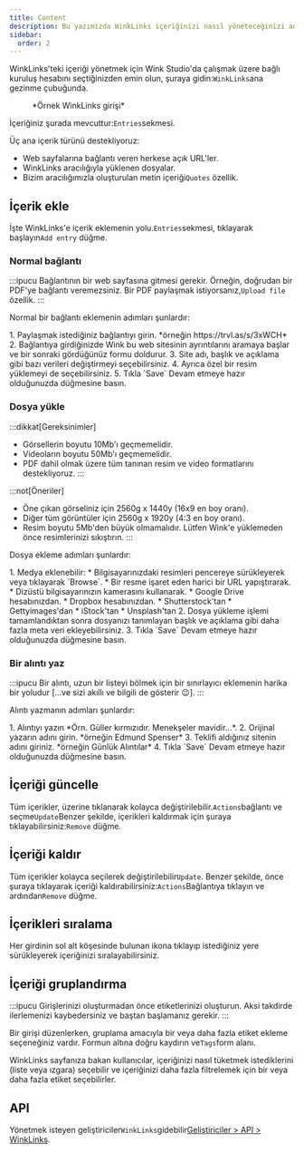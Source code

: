 ```yaml
---
title: Content
description: Bu yazımızda WinkLinks içeriğinizi nasıl yöneteceğinizi adım adım anlatıyoruz.
sidebar:
  order: 2
---
```


WinkLinks'teki içeriği yönetmek için Wink Studio'da çalışmak üzere bağlı kuruluş hesabını seçtiğinizden emin olun, şuraya gidin:`WinkLinks`ana gezinme çubuğunda.

<figure>
  <CloudinaryImage width="350" height="561" resize="scale" quality="best" alt="WinkLinks girişi" src="academy/winklinks-entry" errorImage="noimage_opaque_nyrtl0.png" />

  <figcaption>*Örnek WinkLinks girişi*</figcaption>
</figure>


İçeriğiniz şurada mevcuttur:`Entries`sekmesi.

Üç ana içerik türünü destekliyoruz:

* Web sayfalarına bağlantı veren herkese açık URL'ler.
* WinkLinks aracılığıyla yüklenen dosyalar.
* Bizim aracılığımızla oluşturulan metin içeriği`Quotes` özellik.

## İçerik ekle

İşte WinkLinks'e içerik eklemenin yolu.`Entries`sekmesi, tıklayarak başlayın`Add entry` düğme.

### Normal bağlantı

:::ipucu
Bağlantının bir web sayfasına gitmesi gerekir. Örneğin, doğrudan bir PDF'ye bağlantı veremezsiniz. Bir PDF paylaşmak istiyorsanız,`Upload file` özellik.
:::

Normal bir bağlantı eklemenin adımları şunlardır:

<Steps>
  1. Paylaşmak istediğiniz bağlantıyı girin. *örneğin https://trvl.as/s/3xWCH*
  2. Bağlantıya girdiğinizde Wink bu web sitesinin ayrıntılarını aramaya başlar ve bir sonraki gördüğünüz formu doldurur.
  3. Site adı, başlık ve açıklama gibi bazı verileri değiştirmeyi seçebilirsiniz.
  4. Ayrıca özel bir resim yüklemeyi de seçebilirsiniz.
  5. Tıkla `Save` Devam etmeye hazır olduğunuzda düğmesine basın.
</Steps>


### Dosya yükle

:::dikkat\[Gereksinimler]

* Görsellerin boyutu 10Mb'ı geçmemelidir.
* Videoların boyutu 50Mb'ı geçmemelidir.
* PDF dahil olmak üzere tüm tanınan resim ve video formatlarını destekliyoruz.
  :::

:::not\[Öneriler]

* Öne çıkan görseliniz için 2560g x 1440y (16x9 en boy oranı).
* Diğer tüm görüntüler için 2560g x 1920y (4:3 en boy oranı).
* Resim boyutu 5Mb'den büyük olmamalıdır. Lütfen Wink'e yüklemeden önce resimlerinizi sıkıştırın.
  :::

Dosya ekleme adımları şunlardır:

<Steps>
  1. Medya eklenebilir:
     * Bilgisayarınızdaki resimleri pencereye sürükleyerek veya tıklayarak `Browse`.
     * Bir resme işaret eden harici bir URL yapıştırarak.
     * Dizüstü bilgisayarınızın kamerasını kullanarak.
     * Google Drive hesabınızdan.
     * Dropbox hesabınızdan.
     * Shutterstock'tan
     * Gettyimages'dan
     * iStock'tan
     * Unsplash'tan
  2. Dosya yükleme işlemi tamamlandıktan sonra dosyanızı tanımlayan başlık ve açıklama gibi daha fazla meta veri ekleyebilirsiniz.
  3. Tıkla `Save` Devam etmeye hazır olduğunuzda düğmesine basın.
</Steps>


### Bir alıntı yaz

:::ipucu
Bir alıntı, uzun bir listeyi bölmek için bir sınırlayıcı eklemenin harika bir yoludur \[...ve sizi akıllı ve bilgili de gösterir 😉].
:::

Alıntı yazmanın adımları şunlardır:

<Steps>
  1. Alıntıyı yazın *Örn. Güller kırmızıdır. Menekşeler mavidir...*.
  2. Orijinal yazarın adını girin. *örneğin Edmund Spenser*
  3. Teklifi aldığınız sitenin adını giriniz. *örneğin Günlük Alıntılar*
  4. Tıkla `Save` Devam etmeye hazır olduğunuzda düğmesine basın.
</Steps>


## İçeriği güncelle

Tüm içerikler, üzerine tıklanarak kolayca değiştirilebilir.`Actions`bağlantı ve seçme`Update`Benzer şekilde, içerikleri kaldırmak için şuraya tıklayabilirsiniz:`Remove` düğme.

## İçeriği kaldır

Tüm içerikler kolayca seçilerek değiştirilebilir`Update`. Benzer şekilde, önce şuraya tıklayarak içeriği kaldırabilirsiniz:`Actions`Bağlantıya tıklayın ve ardından`Remove` düğme.

## İçerikleri sıralama

Her girdinin sol alt köşesinde bulunan ikona tıklayıp istediğiniz yere sürükleyerek içeriğinizi sıralayabilirsiniz.

## İçeriği gruplandırma

:::ipucu
Girişlerinizi oluşturmadan önce etiketlerinizi oluşturun. Aksi takdirde ilerlemenizi kaybedersiniz ve baştan başlamanız gerekir.
:::

Bir girişi düzenlerken, gruplama amacıyla bir veya daha fazla etiket ekleme seçeneğiniz vardır. Formun altına doğru kaydırın ve`Tags`form alanı.

WinkLinks sayfanıza bakan kullanıcılar, içeriğinizi nasıl tüketmek istediklerini (liste veya ızgara) seçebilir ve içeriğinizi daha fazla filtrelemek için bir veya daha fazla etiket seçebilirler.

## API

Yönetmek isteyen geliştiriciler`WinkLinks`gidebilir[Geliştiriciler > API > WinkLinks](/developers/apis/#winklinks-api).

